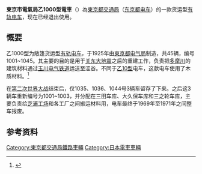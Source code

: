 {{noteTA|G1=Railway}}
{{鐵路車輛
|車輛名稱 = 東京市電氣局乙1000型電車
|公司色 = black
|圖像 = 
|圖像說明 = 
|產量=
|輛數 = 45
|列車編組 = 
|起動加速度 = 
|營運最高速度 = 
|設計最高速度 = 
|減速度（正常） = 
|減速度（緊急） = 
|編組載客量 = 
|載客量 = 
|編組長度 = 
|全長 = 
|全闊 = 
|全高 = 
|編組總重量 = 
|車輛重量 = 
|軌距 = 1,372
|電化方式 = 直流600V[[接触网供电|接触网供电]]
|受流方式 = [[集电弓|集电弓]]
|輸出 = 
|電動機輸出 = 
|編組輸出 = 
|齒輪比 = 
|驅動裝置 = 
|控制裝置 = 
|制動方式 = 
|保安裝置 = 
|訊號系統 =
|車身物料 = 
|轉向架 = 
|原產國 = {{JAP}}
|傳動方式=直-直
|牽引電動機=
|變速段數=
|輪徑=
|軸重=
|軸距=
|用戶=[[東京都交通局|東京都交通局]]
|路線=
|訂單編號=
|車輛編號=
|型號 = 
|類型 = 货运型[[有轨电车|有轨电车]]
|設計 = 
|衍生自 = 
|衍生型 = 
|製造商 = [[芝浦工场|芝浦工场]]
|製造年份 = 1925年
|投入服務日期 = 1925年-1971年
|備註 = 
}}

'''東京市電氣局乙1000型電車'''（{{jpn|j=東京市電気局乙1000形電車|hg=とうきょうしでんききょくおつ1000がたでんしゃ|rm=Tōkyōshi denkikyoku otsu 1000 gata densha|f=y}}）為[[東京都交通局|東京都交通局]]（[[东京都电车|东京都电车]]）的一款货运型[[有轨电车|有轨电车]]，现在已经退出使用。

== 慨要 ==
乙1000型为敞篷货运型[[有轨电车|有轨电车]]，于1925年由[[東京都交通局|東京都电气局]]制造，共45辆，编号1001~1045。其主要的目的是用于[[关东大地震|关东大地震]]之后的重建工作，负责把[[多摩川|多摩川]]的建筑材料通过[[玉川线|玉川电气铁道]]运送至涩谷。不同于[[東京市電氣局乙10型電車|乙10型]]电车，这款电车使用了木质材料。<ref>{{Cite book |url=https://books.google.com.hk/books?id=e0aOl67Q7TQC&pg=PA171 |title=よみがえる東京: 都電が走った昭和の街角 |page=171 |isbn=9784054045729 |author=三好好三 |publisher=学研パブリッシング |year=2010 |access-date=2016-11-25 |archive-date=2019-06-29 |archive-url=https://web.archive.org/web/20190629145828/https://books.google.com.hk/books?id=e0aOl67Q7TQC&pg=PA171 |dead-url=no }}</ref>

在[[第二次世界大战|第二次世界大战]]结束后，仅1035、1036、1044号3辆车留存了下来。之后这3辆车重新编号为1001~1003，并分配在三田车库、大久保车库和三之轮车库，主要负责给[[芝浦工场|芝浦工场]]和各工厂之间搬运材料用，电车最终于1969年至1971年之间整车报废。

== 参考资料 ==
{{reflist}}

{{東京都交通局鐵路車輛}}

[[Category:東京都交通局鐵路車輛|Category:東京都交通局鐵路車輛]]
[[Category:日本電車車輛|Category:日本電車車輛]]
